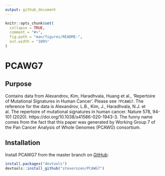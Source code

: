 ```yaml
---
output: github_document
---
```


<!-- README.md is generated from README.Rmd. Please edit that file -->

```r
knitr::opts_chunk$set(
  collapse = TRUE,
  comment = "#>",
  fig.path = "man/figures/README-",
  out.width = "100%"
)
```
# PCAWG7

## Purpose

Contains data from Alexandrov, Kim, Haradhvala, Huang et al.,
   'Repertoire of Mutational Signatures in Human Cancer'. Please see `?PCAWG7`.
    The reference for the data is Alexandrov, L.B., Kim, J., 
    Haradhvala, N.J. et al. The repertoire of mutational signatures 
    in human cancer. Nature 578, 94-101 (2020).
    https://doi.org/10.1038/s41586-020-1943-3. The funny name
    comes from the fact that this paper was generated by
    Working Group 7 of the Pan Cancer Analysis of Whole Genomes
    (PCAWG) consortium.

## Installation

Install PCAWG7 from the master branch on [GitHub](https://github.com/):

``` r
install.packages("devtools")
devtools::install_github("steverozen/PCAWG7")
```
